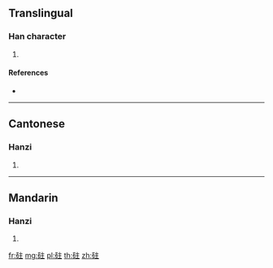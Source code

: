 {{character info/new}}
==Translingual==

===Han character===
{{Han char|rn=112|rad=石|as=05|sn=10|four=10614|canj=MRYG}}

# {{defn|Han|sort=石05}}

====References====
* {{Han ref|kx=0829.070|dkj=24107|dj=1243.290|hdz=42425.030|uh=782B|ud=30763|bh=D2E0|bd=53984}}

----

==Cantonese==

===Hanzi===
{{yue-hanzi|jyut=[[cyu2]], [[zyu2]]|y=chyu2, jyu2}}

# {{defn|lang=yue|sort=石05}}

----

==Mandarin==

===Hanzi===
{{cmn-hanzi|pin=[[zhǔ]] ([[zhu3]])|wg=chu<sup>3</sup>}}

# {{defn|lang=cmn|sort=石05}}

[[fr:砫]]
[[mg:砫]]
[[pl:砫]]
[[th:砫]]
[[zh:砫]]